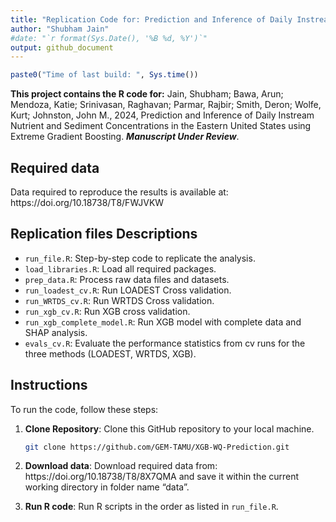 ---
title: "Replication Code for: Prediction and Inference of Daily Instream Nutrient and Sediment Concentrations in the Eastern United States using Extreme Gradient Boosting"
author: "Shubham Jain"
#date: "`r format(Sys.Date(), '%B %d, %Y')`"
output: github_document
---

```{r builddate, echo=FALSE}
paste0("Time of last build: ", Sys.time())
```

**This project contains the R code for:** Jain, Shubham; Bawa, Arun; Mendoza, Katie; Srinivasan, Raghavan; Parmar, Rajbir; Smith, Deron; Wolfe, Kurt; Johnston, John M., 2024, Prediction and Inference of Daily Instream Nutrient and Sediment Concentrations in the Eastern United States using Extreme Gradient Boosting. ***Manuscript Under Review***.

## Required data
Data required to reproduce the results is available at: https://doi.org/10.18738/T8/FWJVKW  

## Replication files Descriptions

- `run_file.R`: Step-by-step code to replicate the analysis. 
- `load_libraries.R`: Load all required packages.
- `prep_data.R`: Process raw data files and datasets.
- `run_loadest_cv.R`: Run LOADEST Cross validation. 
- `run_WRTDS_cv.R`: Run WRTDS Cross validation. 
- `run_xgb_cv.R`: Run XGB cross validation.
- `run_xgb_complete_model.R`: Run XGB model with complete data and SHAP analysis.
- `evals_cv.R`: Evaluate the performance statistics from cv runs for the three methods (LOADEST, WRTDS, XGB). 

## Instructions

To run the code, follow these steps:

1. **Clone Repository**: Clone this GitHub repository to your local machine.

   ```bash
   git clone https://github.com/GEM-TAMU/XGB-WQ-Prediction.git
   ```

2. **Download data**: Download required data from: https://doi.org/10.18738/T8/8X7QMA and save it within the current working directory in folder name "data".
   
3. **Run R code**: Run R scripts in the order as listed in `run_file.R`.
